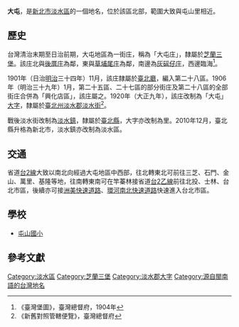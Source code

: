 {{noteTA
|1 = zh-cn:庄; zh-hk:庄; zh-tw:庄;
}}
{{Infobox Hokkien name
| title      = 大屯
| hanji      = 大屯
| poj        = Toā-tūn
| hanlo      = 
| tl         = Tuā-tūn
| bp         = 
| hokkienipa = 
| lm  = 
| image      = 
| image_size = 
| caption    = 
}}
'''大屯'''，是[[新北市|新北市]][[淡水區|淡水區]]的一個地名，位於該區北部，範圍大致與屯山里相近。

==歷史==
台灣清治末期至日治前期，大屯地區為一街庄，稱為「大屯庄」，隸屬於[[芝蘭三堡|芝蘭三堡]]。該庄北與[[後厝庄|後厝庄]]為鄰，東與[[草埔尾庄|草埔尾庄]]為鄰，南邊為[[灰磘仔庄|灰磘仔庄]]，西邊臨海<ref>《臺灣堡圖》，臺灣總督府，1904年</ref>。

1901年（日治[[明治|明治]]三十四年）11月，該庄隸屬於[[臺北廳|臺北廳]]，編入第二十八區。1906年（明治三十九年）1月，第二十五區、二十七區的部分街庄及第二十八區的全部街庄合併為「興化店區」，該庄屬之。1920年（大正九年），該庄改制為「大屯」[[大字|大字]]，隸屬於[[臺北州|臺北州]][[淡水郡|淡水郡]][[淡水街|淡水街]]<ref>《新舊對照管轄便覽》，臺灣總督府</ref>。

戰後淡水街改制為[[淡水區|淡水鎮]]，隸屬於[[臺北縣|臺北縣]]，大字亦改制為里。2010年12月，臺北縣升格為新北市，淡水鎮亦改制為淡水區。

==交通==
省道[[台2線|台2線]]大致以南北向經過大屯地區中西部，往北轉東北可前往三芝、石門、金山、萬里、基隆等地，往南轉東南可在竿蓁林接省道[[台2乙線|台2乙線]]前往北投、士林、台北市區，後續亦可接[[洲美快速道路|洲美快速道路]]、[[環河南北快速道路|環河南北快速道路]]快速進入台北市區。

==學校==
*[[屯山國小|屯山國小]]

==參考文獻==
{{reflist}}

{{淡水郡}}

[[Category:淡水區|Category:淡水區]]
[[Category:芝蘭三堡|Category:芝蘭三堡]]
[[Category:淡水郡大字|Category:淡水郡大字]]
[[Category:源自閩南語的台灣地名|Category:源自閩南語的台灣地名]]